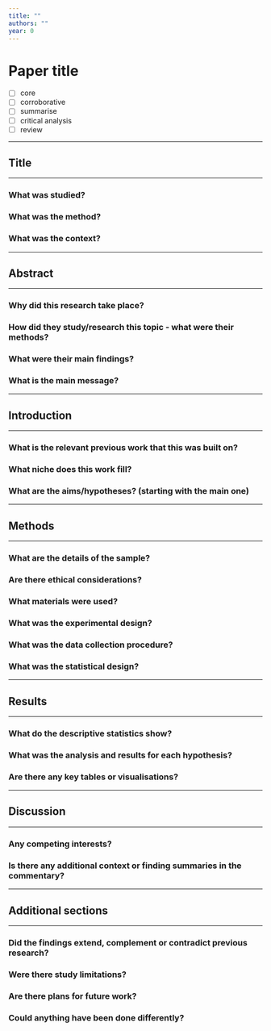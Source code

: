 ```yaml
---
title: ""
authors: ""
year: 0
---
```


# Paper title

- [ ] core
- [ ] corroborative
- [ ] summarise
- [ ] critical analysis
- [ ] review

---

## Title

---

### What was studied?

### What was the method?

### What was the context?

---

## Abstract

---

### Why did this research take place?

### How did they study/research this topic - what were their methods?

### What were their main findings?

### What is the main message?

---

## Introduction

---

### What is the relevant previous work that this was built on?

### What niche does this work fill?

### What are the aims/hypotheses? (starting with the **main** one)

---

## Methods

---

### What are the details of the sample?

### Are there ethical considerations?

### What materials were used?

### What was the experimental design?

### What was the data collection procedure?

### What was the statistical design?

---

## Results

---

### What do the descriptive statistics show?

### What was the analysis and results for each hypothesis?

### Are there any key tables or visualisations?

---

## Discussion

---

### Any competing interests?

### Is there any additional context or finding summaries in the commentary?

---

## Additional sections

---

### Did the findings extend, complement or contradict previous research?

### Were there study limitations?

### Are there plans for future work?

### Could anything have been done differently?